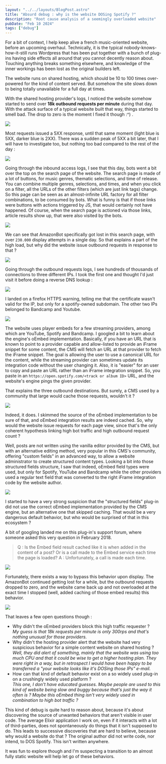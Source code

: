 ```yaml
---
layout: "../../layouts/BlogPost.astro"
title: "Absurd debug : why is the website DOSing Spotify ?"
description: "Root cause analysis of a seemingly overloaded website"
pubDate: "Feb 10 2024"
tags: ["debug"]
---
```


For a bit of context, I help keep alive a french music-oriented website, before an upcoming overhaul. Technically, it is the typical nobody-knows-how-it-still runs Wordpress that has been put together with a bunch of plug-ins having side effects all around that you cannot decently reason about. Touching anything breaks something elsewhere, and knowledge of the inner workings has been lost as the original builders left. 

The website runs on shared hosting, which should be 10 to 100 times over-powered for the kind of content served. But somehow the site slows down to being totally unavailable for a full day at times.

With the shared hosting provider's logs, I noticed the website somehow started to send over **18k outbound requests per minute** during that day. With the attack surface of a typical website built that way, things started to smell bad. The drop to zero is the moment I fixed it though :^) .

![](/pics/debug-dos-spotify/01.png)

Most requests issued a 5XX response, until that same moment (light blue is 5XX, darker blue is 2XX). There was a sudden peak of 5XX a bit later, that I will have to investigate too, but nothing too bad compared to the rest of the day : 

![](/pics/debug-dos-spotify/02.png)

Going through the inbound access logs, I see that this day, bots went a bit over the top on the search page of the website. The search page is made of a lot of buttons, for music genres, thematic selections, and time of release. You can combine multiple genres, selections, and times, and when you click on a filter, all the URLs of the other filters (which are just link tags) change. So this page can be seen as an almost-infinite URL factory for all filter combinations, to be consumed by bots. What is funny is that if those links were buttons with actions triggered by JS, that would certainly not have happened. Of course, when the search page is actioned via those links, article results show up, that were also visited by the bots.

![](/pics/debug-dos-spotify/04.png)

We can see that AmazonBot specifically got lost in this search page, with over `230.000` display attempts in a single day. So that explains a part of the high load, but why did the website issue outbound requests in response to that ?

![](/pics/debug-dos-spotify/05.png)

Going through the outbound requests logs, I see hundreds of thousands of connections to three different IPs. I took the first one and thought I'd just visit it before doing a reverse DNS lookup :

![](/pics/debug-dos-spotify/06.png)

I landed on a firefox HTTPS warning, telling me that the certificate wasn't valid for the IP, but only for a spotify-owned subdomain. The other two IPs belonged to Bandcamp and Youtube.

![](/pics/debug-dos-spotify/07.png)

The website uses player embeds for a few streaming providers, among which are YouTube, Spotify and Bandcamp. I googled a bit to learn about the engine's oEmbed implementation. Basically, if you have an URL that is known to point to a provider capable and allow-listed to provide an iFrame snippet for some content, the CMS will fetch an URL at that provider to fetch the iFrame snippet. The goal is allowing the user to use a canonical URL for the content, while the streaming provider can sometimes update its integration code without the user changing it. Also, it is "easier" for an user to copy and paste an URL rather than an iFrame integration snippet. So, you paste in an `https://open.spotify.com/<track or album ID>` URL, and the website's engine pings the given provider.

That explains the three outbound destinations. But surely, a CMS used by a community that large would cache those requests, wouldn't it ?

![](/pics/debug-dos-spotify/08.png)

Indeed, it does. I skimmed the source of the oEmbed implementation to be sure of that, and oEmbed integration results are indeed cached. So, why would the website issue requests for each page view, since that's the only coherent hypothesis linking high bot traffic and high outbound request count ?

Well, posts are not written using the vanilla editor provided by the CMS, but with an alternative editing method, very popular in this CMS's community, offering "custom fields" in an advanced way, to allow a website administrator to create structured content types. Looking a bit into those structured fields structure, I saw that indeed, oEmbed field types were used, but only for Spotify, YouTube and Bandcamp while the other providers used a regular text field that was converted to the right iFrame integration code by the website author.

![](/pics/debug-dos-spotify/09.png)


I started to have a very strong suspicion that the "structured fields" plug-in did not use the correct oEmbed implementation provided by the CMS engine, but an alternative one that skipped caching. That would be a very dangerous default behavior, but who would be surprised of that in this ecosystem ?

A bit of googling landed me on this plug-in's support forum, where someone asked this very question in February 2018.

<blockquote>
Q : Is the Embed field result cached like it is when added in the content of a post? Or is a call made to the Embed service each time the page is loaded?  
A : Unfortunately, a call is made each time.
</blockquote>

![](/pics/debug-dos-spotify/10.png)

Fortunately, there exists a way to bypass this behavior upon display. The AmazonBot continued getting lost for a while, but the outbound requests dropped to zero, and the website came back up and not overloaded at the exact time I stopped (well, added caching of those embed results) this behavior.

![](/pics/debug-dos-spotify/01.png)

That leaves a few open questions though :

- Why didn't the oEmbed providers block this high traffic requester ?<br/>*My guess is that 18k requests per minute is only 300rps and that's nothing unusual for those providers.*
- Why didn't the hosting provider alert that the website had very suspicious behavior for a simple content website on shared hosting ?<br/> *Well, they did alert of something, mainly that the website was using too much CPU and that it could be wise to get a higher hosting plan. They were right in a way, but in retrospect I would have been happy to be transferred a "your website looks like it's DOSing those IPs" e-mail.*
- How can that kind of default behavior exist on a so widely used plug-in on a crushingly widely used platform ?<br/>*This one, I don't have educated guesses. Maybe people are used to this kind of website being slow and buggy because that's just the way it often is ? Maybe this oEmbed thing isn't very widely used in combination to high bot traffic ?*

This kind of debug is quite hard to reason about, because it's about discovering the source of unwanted behaviors that aren't visible in user code. The average Elixir application I work on, even if it interacts with a lot of third-parties, does not spontaneously do things that it isn't supposed to do. This leads to successive discoveries that are hard to believe, because why would a website do that ? The original author did not write code, nor intend, to DOS Spotify. This isn't written anywhere.

It was fun to explore though and I'm suspecting a transition to an almost fully static website will help let go of these behaviors.